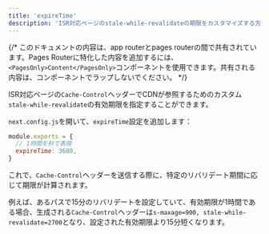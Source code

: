 ```yaml
---
title: 'expireTime'
description: 'ISR対応ページのstale-while-revalidateの期限をカスタマイズする方法'
---
```


{/* このドキュメントの内容は、app routerとpages routerの間で共有されています。Pages Routerに特化した内容を追加するには、`<PagesOnly>Content</PagesOnly>`コンポーネントを使用できます。共有される内容は、コンポーネントでラップしないでください。 */}

ISR対応ページの`Cache-Control`ヘッダーでCDNが参照するためのカスタム`stale-while-revalidate`の有効期限を指定することができます。

`next.config.js`を開いて、`expireTime`設定を追加します：

```js title="next.config.js"
module.exports = {
  // 1時間を秒で表現
  expireTime: 3600,
}
```

これで、`Cache-Control`ヘッダーを送信する際に、特定のリバリデート期間に応じて期限が計算されます。

例えば、あるパスで15分のリバリデートを設定していて、有効期限が1時間である場合、生成される`Cache-Control`ヘッダーは`s-maxage=900, stale-while-revalidate=2700`となり、設定された有効期限より15分短くなります。